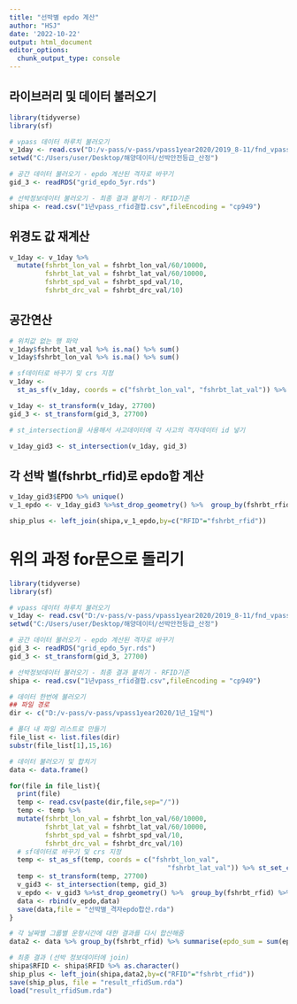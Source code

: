 ---
title: "선박별 epdo 계산"
author: "HSJ"
date: '2022-10-22'
output: html_document
editor_options: 
  chunk_output_type: console
---

## 라이브러리 및 데이터 불러오기
```{r setup, include=FALSE}
library(tidyverse)
library(sf)

# vpass 데이터 하루치 불러오기
v_1day <- read.csv("D:/v-pass/v-pass/vpass1year2020/2019_8-11/fnd_vpass_20190806_m.csv")
setwd("C:/Users/user/Desktop/해양데이터/선박안전등급_산정")

# 공간 데이터 불러오기 - epdo 계산된 격자로 바꾸기
gid_3 <- readRDS("grid_epdo_5yr.rds")

# 선박정보데이터 불러오기 - 최종 결과 붙히기 - RFID기준
shipa <- read.csv("1년vpass_rfid결합.csv",fileEncoding = "cp949")

```
## 위경도 값 재계산
```{r}
v_1day <- v_1day %>% 
  mutate(fshrbt_lon_val = fshrbt_lon_val/60/10000,
         fshrbt_lat_val = fshrbt_lat_val/60/10000,
         fshrbt_spd_val = fshrbt_spd_val/10,
         fshrbt_drc_val = fshrbt_drc_val/10)

```

## 공간연산

```{r}
# 위치값 없는 행 파악
v_1day$fshrbt_lat_val %>% is.na() %>% sum()
v_1day$fshrbt_lon_val %>% is.na() %>% sum()

# sf데이터로 바꾸기 및 crs 지정
v_1day <-
  st_as_sf(v_1day, coords = c("fshrbt_lon_val", "fshrbt_lat_val")) %>% st_set_crs(4326) 

v_1day <- st_transform(v_1day, 27700)
gid_3 <- st_transform(gid_3, 27700)

# st_intersection을 사용해서 사고데이터에 각 사고의 격자데이터 id 넣기

v_1day_gid3 <- st_intersection(v_1day, gid_3)
```

## 각 선박 별(fshrbt_rfid)로 epdo합 계산
```{r}
v_1day_gid3$EPDO %>% unique()
v_1_epdo <- v_1day_gid3 %>%st_drop_geometry() %>%  group_by(fshrbt_rfid) %>% summarise(epdo_sum = sum(EPDO))

ship_plus <- left_join(shipa,v_1_epdo,by=c("RFID"="fshrbt_rfid"))
```


# 위의 과정 for문으로 돌리기
```{r}
library(tidyverse)
library(sf)

# vpass 데이터 하루치 불러오기
v_1day <- read.csv("D:/v-pass/v-pass/vpass1year2020/2019_8-11/fnd_vpass_20190806_m.csv")
setwd("C:/Users/user/Desktop/해양데이터/선박안전등급_산정")

# 공간 데이터 불러오기 - epdo 계산된 격자로 바꾸기
gid_3 <- readRDS("grid_epdo_5yr.rds")
gid_3 <- st_transform(gid_3, 27700)

# 선박정보데이터 불러오기 - 최종 결과 붙히기 - RFID기준
shipa <- read.csv("1년vpass_rfid결합.csv",fileEncoding = "cp949")

# 데이터 한번에 불러오기
## 파일 경로
dir <- c("D:/v-pass/v-pass/vpass1year2020/1년_1달씩")

# 폴더 내 파일 리스트로 만들기
file_list <- list.files(dir)
substr(file_list[1],15,16)

# 데이터 불러오기 및 합치기
data <- data.frame()

for(file in file_list){
  print(file)
  temp <- read.csv(paste(dir,file,sep="/"))
  temp <- temp %>% 
  mutate(fshrbt_lon_val = fshrbt_lon_val/60/10000,
         fshrbt_lat_val = fshrbt_lat_val/60/10000,
         fshrbt_spd_val = fshrbt_spd_val/10,
         fshrbt_drc_val = fshrbt_drc_val/10)
  # sf데이터로 바꾸기 및 crs 지정
  temp <- st_as_sf(temp, coords = c("fshrbt_lon_val",
                                        "fshrbt_lat_val")) %>% st_set_crs(4326)
  temp <- st_transform(temp, 27700)
  v_gid3 <- st_intersection(temp, gid_3)
  v_epdo <- v_gid3 %>%st_drop_geometry() %>%  group_by(fshrbt_rfid) %>% summarise(epdo_sum = sum(EPDO,na.rm=T))
  data <- rbind(v_epdo,data)
  save(data,file = "선박별_격자epdo합산.rda")
}

# 각 날짜별 그룹별 운항시간에 대한 결과를 다시 합산해줌
data2 <- data %>% group_by(fshrbt_rfid) %>% summarise(epdo_sum = sum(epdo_sum,na.rm=T))

# 최종 결과 (선박 정보데이터에 join)
shipa$RFID <- shipa$RFID %>% as.character()
ship_plus <- left_join(shipa,data2,by=c("RFID"="fshrbt_rfid"))
save(ship_plus, file = "result_rfidSum.rda")
load("result_rfidSum.rda")

```

